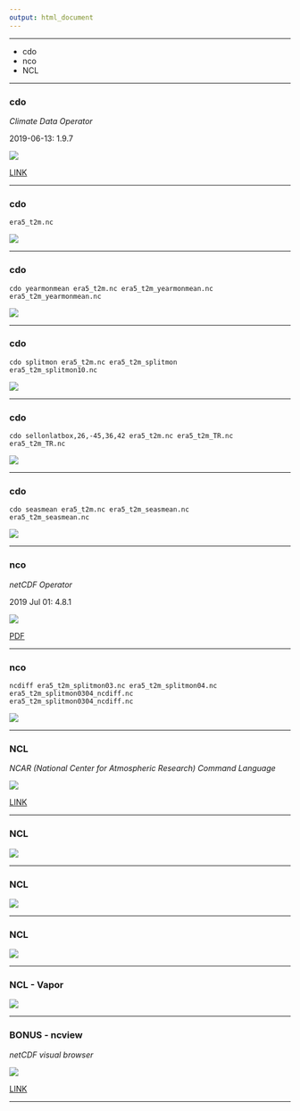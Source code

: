 ```yaml
---
output: html_document
---
```


***

  - cdo
  - nco
  - NCL
  
***

### **cdo**

*Climate Data Operator*

2019-06-13: 1.9.7

![](Presentation/cdo.png)

[LINK](https://code.mpimet.mpg.de/projects/cdo/embedded/cdo.pdf)


***

### **cdo**

```
era5_t2m.nc
```

![](Presentation/cdo1.png)


***

### **cdo**

```
cdo yearmonmean era5_t2m.nc era5_t2m_yearmonmean.nc
era5_t2m_yearmonmean.nc
```

![](Presentation/cdo2.png)





***

### **cdo**

```
cdo splitmon era5_t2m.nc era5_t2m_splitmon
era5_t2m_splitmon10.nc
```

![](Presentation/cdo3.png)




***

### **cdo**

```
cdo sellonlatbox,26,-45,36,42 era5_t2m.nc era5_t2m_TR.nc
era5_t2m_TR.nc
```

![](Presentation/cdo4.png)





***

### **cdo**

```
cdo seasmean era5_t2m.nc era5_t2m_seasmean.nc
era5_t2m_seasmean.nc
```

![](Presentation/cdo5.png)
  
  
  
  
  
  
  
  
  
  
  
  
  
  
  
  
  
  
***

### **nco**

*netCDF Operator*

2019 Jul 01: 4.8.1 

![](Presentation/nco.png)

[PDF](http://nco.sourceforge.net/nco.pdf)



***

### **nco**

```
ncdiff era5_t2m_splitmon03.nc era5_t2m_splitmon04.nc era5_t2m_splitmon0304_ncdiff.nc
era5_t2m_splitmon0304_ncdiff.nc
```

![](Presentation/nco_diff.png)



***

### **NCL**

*NCAR (National Center for Atmospheric Research) Command Language*



![](Presentation/ncll.png)

[LINK](https://www.ncl.ucar.edu/)



***

### **NCL**

![](Presentation/ncl1.png)


***

### **NCL**

![](Presentation/ncl2.png)


***

### **NCL**

![](Presentation/ncl0.png)

***

### **NCL - Vapor**

![](Presentation/VAPOR_HAIL_ANIME.gif)


***

### **BONUS - ncview**

*netCDF visual browser*

![](Presentation/ncview.png)

[LINK](http://meteora.ucsd.edu/~pierce/ncview_home_page.html)
  

***